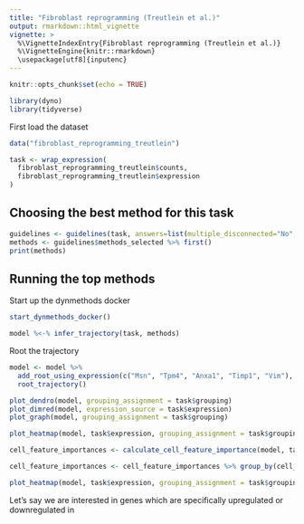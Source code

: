 ```yaml
---
title: "Fibroblast reprogramming (Treutlein et al.)"
output: rmarkdown::html_vignette
vignette: >
  %\VignetteIndexEntry{Fibroblast reprogramming (Treutlein et al.)}
  %\VignetteEngine{knitr::rmarkdown}
  \usepackage[utf8]{inputenc}
---
```


```r
knitr::opts_chunk$set(echo = TRUE)
```

```r
library(dyno)
library(tidyverse)
```

First load the dataset

```r
data("fibroblast_reprogramming_treutlein")

task <- wrap_expression(
  fibroblast_reprogramming_treutlein$counts,
  fibroblast_reprogramming_treutlein$expression
)
```

## Choosing the best method for this task
```r
guidelines <- guidelines(task, answers=list(multiple_disconnected="No", expect_topology="Yes", expected_topology="bifurcation"))
methods <- guidelines$methods_selected %>% first()
print(methods)
```

## Running the top methods
Start up the dynmethods docker
```r
start_dynmethods_docker()
```

```r
model %<-% infer_trajectory(task, methods)
```

Root the trajectory

```r
model <- model %>% 
  add_root_using_expression(c("Msn", "Tpm4", "Anxa1", "Timp1", "Vim"), task$expression) %>% 
  root_trajectory()
```


```r
plot_dendro(model, grouping_assignment = task$grouping)
plot_dimred(model, expression_source = task$expression)
plot_graph(model, grouping_assignment = task$grouping)
```

```r
plot_heatmap(model, task$expression, grouping_assignment = task$grouping, features_oi = 100)
```



```r
cell_feature_importances <- calculate_cell_feature_importance(model, task$expression)

cell_feature_importances <- cell_feature_importances %>% group_by(cell_id) %>% mutate(importance = importance/max(importance))

plot_heatmap(model, task$expression, grouping_assignment = task$grouping, features_oi = 30, cell_feature_importances = cell_feature_importances)
```


Let's say we are interested in genes which are specifically upregulated or downregulated in 

